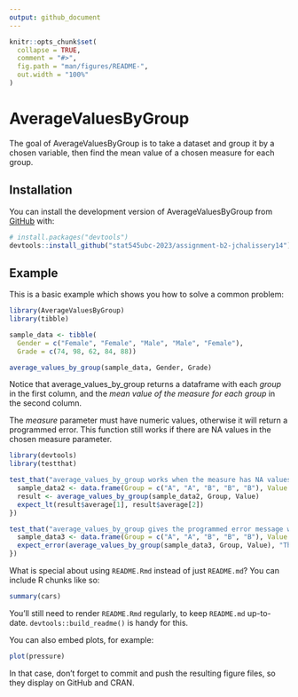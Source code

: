 ```yaml
---
output: github_document
---
```


<!-- README.md is generated from README.Rmd. Please edit that file -->

```r
knitr::opts_chunk$set(
  collapse = TRUE,
  comment = "#>",
  fig.path = "man/figures/README-",
  out.width = "100%"
)
```

# AverageValuesByGroup

<!-- badges: start -->
<!-- badges: end -->

The goal of AverageValuesByGroup is to take a dataset and group it by a chosen variable, then find the mean value of a chosen measure for each group.

## Installation

You can install the development version of AverageValuesByGroup from [GitHub](https://github.com/) with:

``` r
# install.packages("devtools")
devtools::install_github("stat545ubc-2023/assignment-b2-jchalissery14")
```

## Example

This is a basic example which shows you how to solve a common problem:

```r
library(AverageValuesByGroup)
library(tibble)

sample_data <- tibble(
  Gender = c("Female", "Female", "Male", "Male", "Female"),
  Grade = c(74, 98, 62, 84, 88))

average_values_by_group(sample_data, Gender, Grade)
```
Notice that average_values_by_group returns a dataframe with each *group* in the first column, and the *mean value of the measure for each group* in the second column.

The *measure* parameter must have numeric values, otherwise it will return a programmed error. This function still works if there are NA values in the chosen measure parameter. 

```r
library(devtools)
library(testthat)

test_that("average_values_by_group works when the measure has NA values", {
  sample_data2 <- data.frame(Group = c("A", "A", "B", "B", "B"), Value = c(10, 20, NA, 40, 50))
  result <- average_values_by_group(sample_data2, Group, Value)
  expect_lt(result$average[1], result$average[2])
})

test_that("average_values_by_group gives the programmed error message when the measure parameter is not numeric", {
  sample_data3 <- data.frame(Group = c("A", "A", "B", "B", "B"), Value = c("one", "two", "three", "four", "five"))
  expect_error(average_values_by_group(sample_data3, Group, Value), "The 'measure' parameter must have numeric values.")
})
```

What is special about using `README.Rmd` instead of just `README.md`? You can include R chunks like so:

```r
summary(cars)
```

You'll still need to render `README.Rmd` regularly, to keep `README.md` up-to-date. `devtools::build_readme()` is handy for this.

You can also embed plots, for example:

```r
plot(pressure)
```

In that case, don't forget to commit and push the resulting figure files, so they display on GitHub and CRAN.
